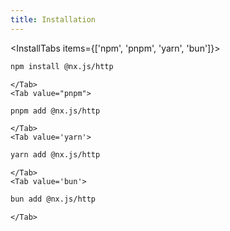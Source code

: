```yaml
---
title: Installation
---
```


<InstallTabs items={['npm', 'pnpm', 'yarn', 'bun']}>
    <Tab value='npm'>

```bash
npm install @nx.js/http
```

    </Tab>
    <Tab value="pnpm">

```bash
pnpm add @nx.js/http
```

    </Tab>
    <Tab value='yarn'>

```bash
yarn add @nx.js/http
```

    </Tab>
    <Tab value='bun'>

```bash
bun add @nx.js/http
```

    </Tab>

</InstallTabs>
